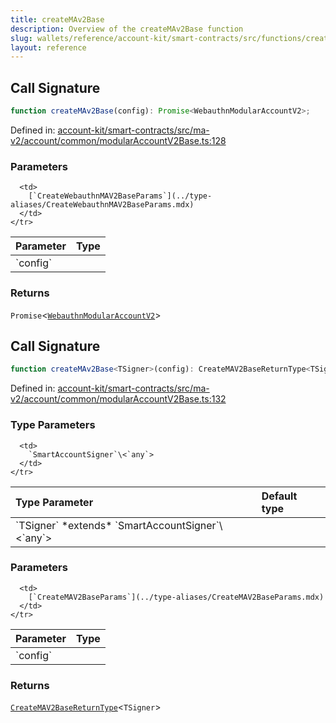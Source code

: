 ```yaml
---
title: createMAv2Base
description: Overview of the createMAv2Base function
slug: wallets/reference/account-kit/smart-contracts/src/functions/createMAv2Base
layout: reference
---
```


## Call Signature

```ts
function createMAv2Base(config): Promise<WebauthnModularAccountV2>;
```

Defined in: [account-kit/smart-contracts/src/ma-v2/account/common/modularAccountV2Base.ts:128](https://github.com/alchemyplatform/aa-sdk/blob/08da565ff1e1b5bcae4581d79993c4ed9e522c16/account-kit/smart-contracts/src/ma-v2/account/common/modularAccountV2Base.ts#L128)

### Parameters

<table>
  <thead>
    <tr>
      <th align="left">Parameter</th>
      <th align="left">Type</th>
    </tr>
  </thead>

  <tbody>
    <tr>
      <td>
        `config`
      </td>

      <td>
        [`CreateWebauthnMAV2BaseParams`](../type-aliases/CreateWebauthnMAV2BaseParams.mdx)
      </td>
    </tr>

  </tbody>
</table>

### Returns

`Promise`\<[`WebauthnModularAccountV2`](../type-aliases/WebauthnModularAccountV2.mdx)>

## Call Signature

```ts
function createMAv2Base<TSigner>(config): CreateMAV2BaseReturnType<TSigner>;
```

Defined in: [account-kit/smart-contracts/src/ma-v2/account/common/modularAccountV2Base.ts:132](https://github.com/alchemyplatform/aa-sdk/blob/08da565ff1e1b5bcae4581d79993c4ed9e522c16/account-kit/smart-contracts/src/ma-v2/account/common/modularAccountV2Base.ts#L132)

### Type Parameters

<table>
  <thead>
    <tr>
      <th align="left">Type Parameter</th>
      <th align="left">Default type</th>
    </tr>
  </thead>

  <tbody>
    <tr>
      <td>
        `TSigner` *extends* `SmartAccountSigner`\<`any`>
      </td>

      <td>
        `SmartAccountSigner`\<`any`>
      </td>
    </tr>

  </tbody>
</table>

### Parameters

<table>
  <thead>
    <tr>
      <th align="left">Parameter</th>
      <th align="left">Type</th>
    </tr>
  </thead>

  <tbody>
    <tr>
      <td>
        `config`
      </td>

      <td>
        [`CreateMAV2BaseParams`](../type-aliases/CreateMAV2BaseParams.mdx)
      </td>
    </tr>

  </tbody>
</table>

### Returns

[`CreateMAV2BaseReturnType`](../type-aliases/CreateMAV2BaseReturnType.mdx)\<`TSigner`>
